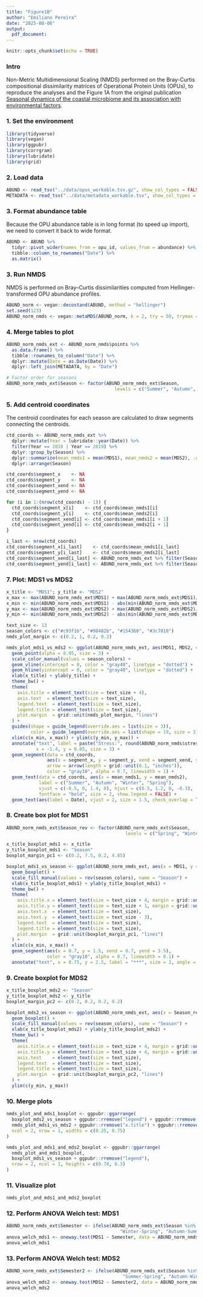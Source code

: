 ```yaml
---
title: "Figure1B"
author: "Emiliano Pereira"
date: "2025-08-06"
output:
  pdf_document:
---
```


```r
knitr::opts_chunk$set(echo = TRUE)
```

### **Intro**
Non-Metric Multidimensional Scaling (NMDS) performed on the Bray-Curtis compositional dissimilarity matrices of Operational Protein Units (OPUs), to reproduce the analyses and the Figure 1A from the original publication [Seasonal dynamics of the coastal microbiome and its association with environmental factors](https://doi.org/10.1038/s41597-023-02266-0).

### **1. Set the environment**

```r
library(tidyverse)
library(vegan)
library(ggpubr)
library(corrgram)
library(lubridate)  
library(grid)       
```

### **2. Load data**

```r
ABUND <- read_tsv("../data/opus_workable.tsv.gz", show_col_types = FALSE)
METADATA <- read_tsv("../data/metadata_workable.tsv", show_col_types = FALSE)
```

### 3. Format abundance table
Because the OPU abundance table is in long format (to speed up import), we need to convert it back to wide format.

```r
ABUND <- ABUND %>%
  tidyr::pivot_wider(names_from = opu_id, values_from = abundance) %>%
  tibble::column_to_rownames("Date") %>%
  as.matrix()
```

### **3. Run NMDS**
NMDS is performed on Bray–Curtis dissimilarities computed from Hellinger-transformed OPU abundance profiles.

```r
ABUND_norm <- vegan::decostand(ABUND, method = "hellinger")
set.seed(123)
ABUND_norm_nmds <- vegan::metaMDS(ABUND_norm, k = 2, try = 50, trymax = 50, threshold = 0.9)
```

### **4. Merge tables to plot**

```r
ABUND_norm_nmds_ext <- ABUND_norm_nmds$points %>%
  as.data.frame() %>%
  tibble::rownames_to_column("Date") %>%
  dplyr::mutate(Date = as.Date(Date)) %>%
  dplyr::left_join(METADATA, by = "Date")

# Factor order for seasons
ABUND_norm_nmds_ext$Season <- factor(ABUND_norm_nmds_ext$Season,
                                        levels = c("Summer", "Autumn", "Winter", "Spring"))
```

### **5. Add centroid coordinates**
The centroid coordinates for each season are calculated to draw segments connecting the centroids.

```r
ctd_coords <- ABUND_norm_nmds_ext %>%
  dplyr::mutate(Year = lubridate::year(Date)) %>%
  filter(Year == 2018 | Year == 2019) %>%
  dplyr::group_by(Season) %>%
  dplyr::summarize(mean_nmds1 = mean(MDS1), mean_nmds2 = mean(MDS2), .groups = "drop") %>%
  dplyr::arrange(Season)

ctd_coords$segment_x    <- NA
ctd_coords$segment_y    <- NA
ctd_coords$segment_xend <- NA
ctd_coords$segment_yend <- NA

for (i in 1:(nrow(ctd_coords) - 1)) {
  ctd_coords$segment_x[i]    <- ctd_coords$mean_nmds1[i]
  ctd_coords$segment_y[i]    <- ctd_coords$mean_nmds2[i]
  ctd_coords$segment_xend[i] <- ctd_coords$mean_nmds1[i + 1]
  ctd_coords$segment_yend[i] <- ctd_coords$mean_nmds2[i + 1]
}

i_last <- nrow(ctd_coords)
ctd_coords$segment_x[i_last]    <- ctd_coords$mean_nmds1[i_last]
ctd_coords$segment_y[i_last]    <- ctd_coords$mean_nmds2[i_last]
ctd_coords$segment_xend[i_last] <- ABUND_norm_nmds_ext %>% filter(Season == "Summer" & Year == 2020) %>% summarize(mean_nmds1 = mean(MDS1)) %>% pull(mean_nmds1)
ctd_coords$segment_yend[i_last] <- ABUND_norm_nmds_ext %>% filter(Season == "Summer" & Year == 2020) %>% summarize(mean_nmds2 = mean(MDS2)) %>% pull(mean_nmds2)
```

### **7. Plot: MDS1 vs MDS2**

```r
x_title <- "MDS1"; y_title <- "MDS2"
x_max <- max(ABUND_norm_nmds_ext$MDS1) + max(ABUND_norm_nmds_ext$MDS1)/10
x_min <- min(ABUND_norm_nmds_ext$MDS1) - abs(min(ABUND_norm_nmds_ext$MDS1)/10)
y_max <- max(ABUND_norm_nmds_ext$MDS2) + max(ABUND_norm_nmds_ext$MDS2)/10
y_min <- min(ABUND_norm_nmds_ext$MDS2) - abs(min(ABUND_norm_nmds_ext$MDS2)/10)

text_size <- 13
season_colors <- c("#c93f1b", "#98482b", "#154360", "#3c7810")
nmds_plot_margin <- c(0.2, 1, 0.2, 0.2)

nmds_plot_mds1_vs_mds2 <- ggplot(ABUND_norm_nmds_ext, aes(MDS1, MDS2, color = Season), alpha = 0.8) +
  geom_point(alpha = 0.95, size = 3) +
  scale_color_manual(values = season_colors) +
  geom_vline(xintercept = 0, color = "gray40", linetype = "dotted") +
  geom_hline(yintercept = 0, color = "gray40", linetype = "dotted") +
  xlab(x_title) + ylab(y_title) +
  theme_bw() +
  theme(
    axis.title = element_text(size = text_size + 4),
    axis.text  = element_text(size = text_size),
    legend.text  = element_text(size = text_size),
    legend.title = element_text(size = text_size),
    plot.margin  = grid::unit(nmds_plot_margin, "lines")
  ) +
  guides(shape = guide_legend(override.aes = list(size = 3)),
         color = guide_legend(override.aes = list(shape = 19, size = 3))) +
  xlim(c(x_min, x_max)) + ylim(c(y_min, y_max)) +
  annotate("text", label = paste("Stress:", round(ABUND_norm_nmds$stress, 3)),
           x = -1.4, y = 0.85, size = 3) +
  geom_segment(data = ctd_coords,
               aes(x = segment_x, y = segment_y, xend = segment_xend, yend = segment_yend),
               arrow = arrow(length = grid::unit(0.1, "inches")),
               color = "gray10", alpha = 0.7, linewidth = 1) +
  geom_text(data = ctd_coords, aes(x = mean_nmds1, y = mean_nmds2),
            label = c("Summer", "Autumn", "Winter", "Spring"),
            vjust = c(-0.5, 0, 1.4, 0), hjust = c(0.5, 1.2, 0, -0.3),
            fontface = "bold", size = 2, show.legend = FALSE) +
  geom_text(aes(label = Date), vjust = 2, size = 1.5, check_overlap = TRUE, show.legend = FALSE)

```

### **8. Create box plot for MDS1**

```r
ABUND_norm_nmds_ext$Season_rev <- factor(ABUND_norm_nmds_ext$Season,
                                            levels = c("Spring", "Winter", "Autumn", "Summer"))

x_title_boxplot_mds1 <- x_title
y_title_boxplot_mds1 <- "Season"
boxplot_margin_pc1 <- c(0.2, 7.5, 0.2, 4.85)

boxplot_mds1_vs_season <- ggplot(ABUND_norm_nmds_ext, aes(x = MDS1, y = Season_rev, fill = Season_rev)) +
  geom_boxplot() +
  scale_fill_manual(values = rev(season_colors), name = "Season") +
  xlab(x_title_boxplot_mds1) + ylab(y_title_boxplot_mds1) +
  theme_bw() +
  theme(
    axis.title.x = element_text(size = text_size + 4, margin = grid::unit(c(4,0,0,0), "mm")),
    axis.title.y = element_text(size = text_size + 1, margin = grid::unit(c(0,2,0,0), "mm")),
    axis.text.x  = element_text(size = text_size),
    axis.text.y  = element_text(size = text_size - 3),
    legend.text  = element_text(size = text_size),
    legend.title = element_text(size = text_size),
    plot.margin  = grid::unit(boxplot_margin_pc1, "lines")
  ) +
  xlim(c(x_min, x_max)) +
  geom_segment(aes(x = 0.7, y = 1.5, xend = 0.7, yend = 3.5),
               color = "gray10", alpha = 0.7, linewidth = 0.1) +
  annotate("text", x = 0.75, y = 2.5, label = "***", size = 2, angle = 90)
```
### **9. Create boxplot for MDS2**

```r
x_title_boxplot_mds2 <- "Season"
y_title_boxplot_mds2 <- y_title
boxplot_margin_pc2 <- c(0.2, 0.2, 0.2, 0.2)

boxplot_mds2_vs_season <- ggplot(ABUND_norm_nmds_ext, aes(x = Season_rev, y = MDS2, fill = Season_rev)) +
  geom_boxplot() +
  scale_fill_manual(values = rev(season_colors), name = "Season") +
  xlab(x_title_boxplot_mds2) + ylab(y_title_boxplot_mds2) +
  theme_bw() +
  theme(
    axis.title.x = element_text(size = text_size + 4, margin = grid::unit(c(4,0,0,0), "mm")),
    axis.title.y = element_text(size = text_size + 4, margin = grid::unit(c(0,2,0,0), "mm")),
    axis.text    = element_text(size = text_size),
    legend.text  = element_text(size = text_size),
    legend.title = element_text(size = text_size),
    plot.margin  = grid::unit(boxplot_margin_pc2, "lines")
  ) +
  ylim(c(y_min, y_max))

```

### **10. Merge plots**
```r

nmds_plot_and_mds1_boxplot <- ggpubr::ggarrange(
  boxplot_mds2_vs_season + ggpubr::rremove("legend") + ggpubr::rremove("x.title") + ggpubr::rremove("x.text"),
  nmds_plot_mds1_vs_mds2 + ggpubr::rremove("x.title") + ggpubr::rremove("x.text") + ggpubr::rremove("y.text") + ggpubr::rremove("y.title"),
  ncol = 2, nrow = 1, widths = c(0.25, 0.75)
)

nmds_plot_and_mds1_and_mds2_boxplot <- ggpubr::ggarrange(
  nmds_plot_and_mds1_boxplot,
  boxplot_mds1_vs_season + ggpubr::rremove("legend"),
  nrow = 2, ncol = 1, heights = c(0.70, 0.3)
)
```

### **11. Visualize plot**

```r
nmds_plot_and_mds1_and_mds2_boxplot
```

### **12. Perform ANOVA Welch test: MDS1**

```r
ABUND_norm_nmds_ext$Semester <- ifelse(ABUND_norm_nmds_ext$Season %in% c("Winter","Spring"),
                                          "Winter-Spring", "Autumn-Summer")
anova_welch_mds1 <- oneway.test(MDS1 ~ Semester, data = ABUND_norm_nmds_ext, var.equal = FALSE)
anova_welch_mds1
```

### **13. Perform ANOVA Welch test: MDS2**

```r
ABUND_norm_nmds_ext$Semester2 <- ifelse(ABUND_norm_nmds_ext$Season %in% c("Summer","Spring"),
                                           "Summer-Spring", "Autumn-Winter")
anova_welch_mds2 <- oneway.test(MDS2 ~ Semester2, data = ABUND_norm_nmds_ext, var.equal = FALSE)
anova_welch_mds2
```
